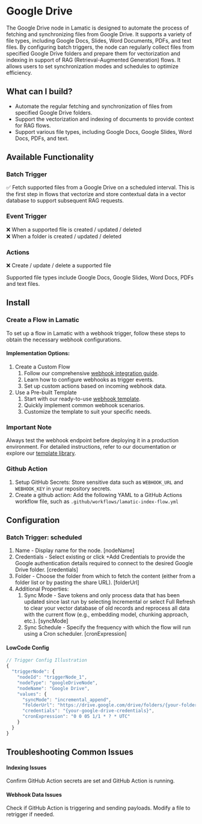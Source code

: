 # Google Drive
The Google Drive node in Lamatic is designed to automate the process of fetching and synchronizing files from Google Drive. It supports a variety of file types, including Google Docs, Slides, Word Documents, PDFs, and text files. By configuring batch triggers, the node can regularly collect files from specified Google Drive folders and prepare them for vectorization and indexing in support of RAG (Retrieval-Augmented Generation) flows. It allows users to set synchronization modes and schedules to optimize efficiency.

## What can I build? 
- Automate the regular fetching and synchronization of files from specified Google Drive folders.
- Support the vectorization and indexing of documents to provide context for RAG flows.
- Support various file types, including Google Docs, Google Slides, Word Docs, PDFs, and text.

## Available Functionality
### Batch Trigger
✅ Fetch supported files from a Google Drive on a scheduled interval. This is the first step in flows that vectorize and store contextual data in a vector database to support subsequent RAG requests.

### Event Trigger
❌ When a supported file is created / updated / deleted\
❌ When a folder is created / updated / deleted

### Actions
❌ Create / update / delete a supported file

Supported file types include Google Docs, Google Slides, Word Docs, PDFs and text files.

## Install

### Create a Flow in Lamatic
To set up a flow in Lamatic with a webhook trigger, follow these steps to obtain the necessary webhook configurations.
#### Implementation Options:
1. Create a Custom Flow
    1. Follow our comprehensive [webhook integration guide](https://lamatic.ai/docs/interface/webhooks).
    1. Learn how to configure webhooks as trigger events.
    1. Set up custom actions based on incoming webhook data.
1. Use a Pre-built Template
    1. Start with our ready-to-use [webhook template](https://hub.lamatic.ai/templates/index-from-github).
    1. Quickly implement common webhook scenarios.
    1. Customize the template to suit your specific needs.


### Important Note
Always test the webhook endpoint before deploying it in a production environment. For detailed instructions, refer to our documentation or explore our [template library](https://hub.lamatic.ai/templates/index-from-github).

### Github Action
1. Setup GitHub Secrets: Store sensitive data such as `WEBHOOK_URL` and `WEBHOOK_KEY` in your repository secrets.
1. Create a github action: Add the following YAML to a GitHub Actions workflow file, such as `.github/workflows/lamatic-index-flow.yml`


## Configuration
### Batch Trigger: scheduled
1. Name - Display name for the node. [nodeName]
1. Credentials - Select existing or click +Add Credentials to provide the Google authentication details required to connect to the desired Google Drive folder. [credentials]
1. Folder - Choose the folder from which to fetch the content (either from a folder list or by pasting the share URL). [folderUrl]
1. Additional Properties:
    1. Sync Mode - Save tokens and only process data that has been updated since last run by selecting Incremental or select Full Refresh to clear your vector database of old records and reprocess all data with the current flow (e.g., embedding model, chunking approach, etc.). [syncMode]
    1. Sync Schedule - Specify the frequency with which the flow will run using a Cron scheduler. [cronExpression]

#### LowCode Config 
```js 
// Trigger Config Illustration
{
  "triggerNode": {
    "nodeId": "triggerNode_1",
    "nodeType": "googleDriveNode",
    "nodeName": "Google Drive",
    "values": {
      "syncMode": "incremental_append",
      "folderUrl": "https://drive.google.com/drive/folders/{your-folder-id}",
      "credentials": "{your-google-drive-credentials}",
      "cronExpression": "0 0 05 1/1 * ? * UTC"
    }
  }
}
```

## Troubleshooting Common Issues
#### Indexing Issues
Confirm GitHub Action secrets are set and GitHub Action is running.

#### Webhook Data Issues
Check if GitHub Action is triggering and sending payloads. Modify a file to retrigger if needed.